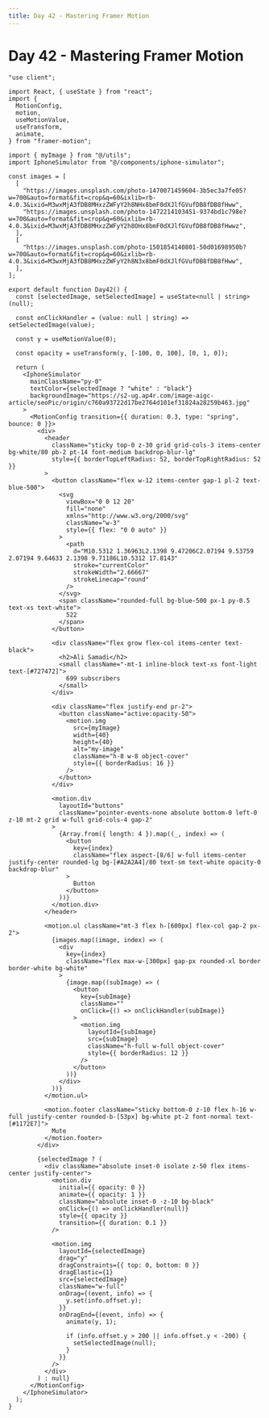 ```yaml
---
title: Day 42 - Mastering Framer Motion
---
```


# Day 42 - Mastering Framer Motion

<Tabs id="day-42">

<Tab label="Preview">

<ComponentPreview name="framer-motion-day-42" />

</Tab>

<Tab label="Code">

```tsx title="components/day-42.tsx" showLineNumbers
"use client";

import React, { useState } from "react";
import {
  MotionConfig,
  motion,
  useMotionValue,
  useTransform,
  animate,
} from "framer-motion";

import { myImage } from "@/utils";
import IphoneSimulator from "@/components/iphone-simulator";

const images = [
  [
    "https://images.unsplash.com/photo-1470071459604-3b5ec3a7fe05?w=700&auto=format&fit=crop&q=60&ixlib=rb-4.0.3&ixid=M3wxMjA3fDB8MHxzZWFyY2h8NHx8bmF0dXJlfGVufDB8fDB8fHww",
    "https://images.unsplash.com/photo-1472214103451-9374bd1c798e?w=700&auto=format&fit=crop&q=60&ixlib=rb-4.0.3&ixid=M3wxMjA3fDB8MHxzZWFyY2h8OHx8bmF0dXJlfGVufDB8fDB8fHwwz",
  ],
  [
    "https://images.unsplash.com/photo-1501854140801-50d01698950b?w=700&auto=format&fit=crop&q=60&ixlib=rb-4.0.3&ixid=M3wxMjA3fDB8MHxzZWFyY2h8N3x8bmF0dXJlfGVufDB8fDB8fHww",
  ],
];

export default function Day42() {
  const [selectedImage, setSelectedImage] = useState<null | string>(null);

  const onClickHandler = (value: null | string) => setSelectedImage(value);

  const y = useMotionValue(0);

  const opacity = useTransform(y, [-100, 0, 100], [0, 1, 0]);

  return (
    <IphoneSimulator
      mainClassName="py-0"
      textColor={selectedImage ? "white" : "black"}
      backgroundImage="https://s2-ug.ap4r.com/image-aigc-article/seoPic/origin/c760a93722d17be2764d101ef31824a28259b463.jpg"
    >
      <MotionConfig transition={{ duration: 0.3, type: "spring", bounce: 0 }}>
        <div>
          <header
            className="sticky top-0 z-30 grid grid-cols-3 items-center bg-white/80 pb-2 pt-14 font-medium backdrop-blur-lg"
            style={{ borderTopLeftRadius: 52, borderTopRightRadius: 52 }}
          >
            <button className="flex w-12 items-center gap-1 pl-2 text-blue-500">
              <svg
                viewBox="0 0 12 20"
                fill="none"
                xmlns="http://www.w3.org/2000/svg"
                className="w-3"
                style={{ flex: "0 0 auto" }}
              >
                <path
                  d="M10.5312 1.36963L2.1398 9.47206C2.07194 9.53759 2.07194 9.64633 2.1398 9.71186L10.5312 17.8143"
                  stroke="currentColor"
                  strokeWidth="2.66667"
                  strokeLinecap="round"
                />
              </svg>
              <span className="rounded-full bg-blue-500 px-1 py-0.5 text-xs text-white">
                522
              </span>
            </button>

            <div className="flex grow flex-col items-center text-black">
              <h2>Ali Samadi</h2>
              <small className="-mt-1 inline-block text-xs font-light text-[#727472]">
                699 subscribers
              </small>
            </div>

            <div className="flex justify-end pr-2">
              <button className="active:opacity-50">
                <motion.img
                  src={myImage}
                  width={40}
                  height={40}
                  alt="my-image"
                  className="h-8 w-8 object-cover"
                  style={{ borderRadius: 16 }}
                />
              </button>
            </div>

            <motion.div
              layoutId="buttons"
              className="pointer-events-none absolute bottom-0 left-0 z-10 mt-2 grid w-full grid-cols-4 gap-2"
            >
              {Array.from({ length: 4 }).map((_, index) => (
                <button
                  key={index}
                  className="flex aspect-[8/6] w-full items-center justify-center rounded-lg bg-[#A2A2A4]/80 text-sm text-white opacity-0 backdrop-blur"
                >
                  Button
                </button>
              ))}
            </motion.div>
          </header>

          <motion.ul className="mt-3 flex h-[600px] flex-col gap-2 px-2">
            {images.map((image, index) => (
              <div
                key={index}
                className="flex max-w-[300px] gap-px rounded-xl border border-white bg-white"
              >
                {image.map((subImage) => (
                  <button
                    key={subImage}
                    className=""
                    onClick={() => onClickHandler(subImage)}
                  >
                    <motion.img
                      layoutId={subImage}
                      src={subImage}
                      className="h-full w-full object-cover"
                      style={{ borderRadius: 12 }}
                    />
                  </button>
                ))}
              </div>
            ))}
          </motion.ul>

          <motion.footer className="sticky bottom-0 z-10 flex h-16 w-full justify-center rounded-b-[53px] bg-white pt-2 font-normal text-[#1172E7]">
            Mute
          </motion.footer>
        </div>

        {selectedImage ? (
          <div className="absolute inset-0 isolate z-50 flex items-center justify-center">
            <motion.div
              initial={{ opacity: 0 }}
              animate={{ opacity: 1 }}
              className="absolute inset-0 -z-10 bg-black"
              onClick={() => onClickHandler(null)}
              style={{ opacity }}
              transition={{ duration: 0.1 }}
            />

            <motion.img
              layoutId={selectedImage}
              drag="y"
              dragConstraints={{ top: 0, bottom: 0 }}
              dragElastic={1}
              src={selectedImage}
              className="w-full"
              onDrag={(event, info) => {
                y.set(info.offset.y);
              }}
              onDragEnd={(event, info) => {
                animate(y, 1);

                if (info.offset.y > 200 || info.offset.y < -200) {
                  setSelectedImage(null);
                }
              }}
            />
          </div>
        ) : null}
      </MotionConfig>
    </IphoneSimulator>
  );
}
```

</Tab>

</Tabs>